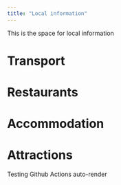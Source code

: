 ```yaml
---
title: "Local information"
---
```


This is the space for local information

# Transport

# Restaurants

# Accommodation

# Attractions

Testing Github Actions auto-render
